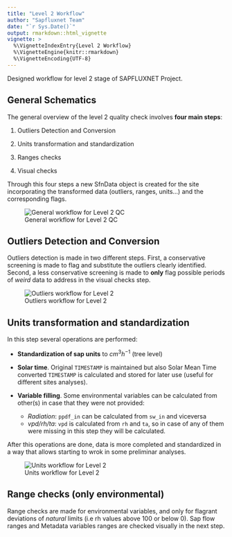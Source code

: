 ```yaml
---
title: "Level 2 Workflow"
author: "Sapfluxnet Team"
date: "`r Sys.Date()`"
output: rmarkdown::html_vignette
vignette: >
  %\VignetteIndexEntry{Level 2 Workflow}
  %\VignetteEngine{knitr::rmarkdown}
  %\VignetteEncoding{UTF-8}
---
```


Designed workflow for level 2 stage of SAPFLUXNET Project.

## General Schematics

The general overview of the level 2 quality check involves **four main steps**:

  1. Outliers Detection and Conversion
  
  1. Units transformation and standardization
  
  1. Ranges checks
  
  1. Visual checks

Through this four steps a new SfnData object is created for the site incorporating
the transformed data (outliers, ranges, units...) and the corresponding flags.

![General workflow for Level 2 QC](level_2_wflow_general_schema.svg)  

## Outliers Detection and Conversion

Outliers detection is made in two different steps. First, a conservative screening
is made to flag and substitute the outliers clearly identified. Second, a
less conservative screening is made to **only** flag possible periods of *weird*
data to address in the visual checks step.

![Outliers workflow for Level 2](level_2_outliers_schema.svg)

## Units transformation and standardization

In this step several operations are performed:

  + **Standardization of sap units** to $cm^3 h^{-1}$ (tree level)
  
  + **Solar time**. Original `TIMESTAMP` is maintained but also Solar Mean Time
    converted `TIMESTAMP` is calculated and stored for later use (useful for
    different sites analyses).
  
  + **Variable filling**. Some environmental variables can be calculated from
    other(s) in case that they were not provided:
      
      - *Radiation*: `ppdf_in` can be calculated from `sw_in` and viceversa
      - *vpd/rh/ta*: `vpd` is calculated from `rh` and `ta`, so in case of any
        of them were missing in this step they will be calculated.

After this operations are done, data is more completed and standardized in a way
that allows starting to wrok in some preliminar analyses.

![Units workflow for Level 2](level_2_units_schema.svg)

## Range checks (only environmental)

Range checks are made for environmental variables, and only for flagrant
deviations of *natural* limits (i.e rh values above 100 or below 0). Sap flow
ranges and Metadata variables ranges are checked visually in the next step.

